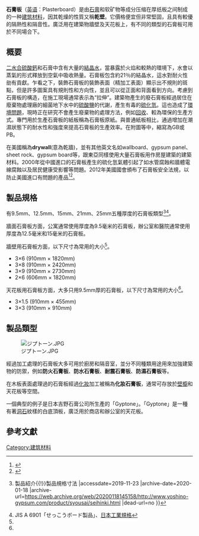 {{noteTA
|T=zh-hant:石膏板;zh-hans:干墙;
}}

'''石膏板'''（[[英语|英语]]：Plasterboard）是由[[石膏|石膏]]和软矿物等成分压缩在厚纸板之间制成的一种[[建筑材料|建筑材料]]，因其乾燥的性質又稱'''乾壁'''。它價格便宜但非常堅固，且具有較優的隔熱性和隔音性。廣泛用在建築物牆壁及天花板上，有不同的類型的石膏板可用於不同場合下。

== 概要 ==
[[硫酸鈣|二水合硫酸鈣]]和石膏中含有大量的[[結晶水|結晶水]]，當暴露於火焰和較熱的環境下，水會以蒸氣的形式釋放到空氣中吸收熱量。石膏板包含約21％的結晶水，這水對耐火性勏有貢獻。乍看之下，裝飾石膏板的裝飾表面（精加工表面）顯示出不規則的斑點，但是許多圖案具有規則性和方向性，並且可以從正面和背面看到方向。考慮到石膏板的構造，在施工現場通常表示為“拉伸”。建築物產生的廢石膏板經過居住在廢棄物處理廠的細菌地下水中的[[硫酸鹽|硫酸鹽]]的代謝，產生有毒的[[硫化氫|硫化氫]]。這也造成了[[環境問題|環境問題]]，現時正在研究不會產生廢棄物的處理方法，例如[[回收|回收]]、較為環保的生產方式。專門用於生產石膏板的紙板稱為石膏板原紙。與普通紙板相比，通過增加在潮濕狀態下的耐水性和強度來提高石膏板的生產效率。在附圖等中，縮寫為GB或PB。

在美國稱為'''drywall'''(意為乾牆)，並有其他英文名如wallboard、gypsum panel、sheet rock、gypsum board等，跟東亞同樣使用大量石膏板用作房屋建築的建築材料。2000年從中國進口的石膏板產生的硫化氫氣體引起了如水管腐蝕和牆體電線腐蝕以及居民健康受影響等問題。2012年美國國會頒布了石膏板安全法規，以防止美國進口有問題的產品<ref>{{Cite news|url=http://www.recordchina.co.jp/group.php?groupid=87599|title=中国製の有害石膏ボードで数万人に頭痛、呼吸障害などの健康被害―米政府報告|work=レコードチャイナ|publisher=レコードチャイナ|date=2014-05-06|accessdate=2014-05-10|archive-date=2016-03-10|archive-url=https://web.archive.org/web/20160310123930/http://www.recordchina.co.jp/group.php?groupid=87599|dead-url=no}}</ref><ref>{{cite news | author=张蓉湘 | title=美议员寻求临时禁用中国有毒干壁 | date=2009-03-31 | publisher=VOA | url=https://www.voachinese.com/a/a-21-w2009-03-31-voa71-61253547/1018455.html | accessdate=2009-04-01 | archive-date=2019-06-04 | archive-url=https://web.archive.org/web/20190604155352/https://www.voachinese.com/a/a-21-w2009-03-31-voa71-61253547/1018455.html | dead-url=no }}</ref>。

== 製品規格 ==
有9.5mm、12.5mm、15mm、21mm、25mm五種厚度的石膏板類型<ref name="yosinopb">{{Cite web |url=http://yoshino-gypsum.com/product/syousai/seihinki.html |title=吉野石膏{{!}}製品紹介{{!}}製品規格寸法 |accessdate=2019-11-23 |archive-date=2020-01-18 |archive-url=https://web.archive.org/web/20200118145158/http://www.yoshino-gypsum.com/product/syousai/seihinki.html |dead-url=no }}</ref><ref>JIS A 6901「せっこうボード製品」、[[日本工業規格|日本工業規格]]</ref>。

牆面石膏板方面，公寓通常使用厚度為9.5毫米的石膏板，辦公室和醫院通常使用厚度為12.5毫米和15毫米的石膏板。

牆壁用石膏板方面，以下尺寸為常用的大小<ref name="yosinopb"/>。
* 3×6 (910mm × 1820mm)
* 3×8 (910mm × 2420mm)
* 3×9 (910mm × 2730mm)
* 2×6 (606mm × 1820mm)

天花板用石膏板方面，大多只用9.5mm厚的石膏板，以下尺寸為常用的大小<ref name="yosinopb"/>。
* 3×1.5 (910mm × 455mm)
* 3×3 (910mm × 910mm)

== 製品類型 ==
[[File:ジプトーン.JPG|thumb]]

經過加工處理的石膏板大多可用於廚房和隔音室，並分不同種類用途用來加強建築物的防禦，例如'''防火石膏板'''、'''防水石膏板'''、'''耐震石膏板'''、'''防濕石膏板'''等。

在木板表面處理過的石膏板經過[[化妝|化妝]]加工被稱為'''化妝石膏板'''，通常可存放於[[壁櫥|壁櫥]]和天花板等空間。

一個典型的例子是日本吉野石膏公司所生產的「Gyptone」。「Gyptone」是一種有著[[洞石|洞石]]紋樣的白底頂板，廣泛用於商店和辦公室的天花板。

== 參考文獻 ==
{{reflist}}

{{Commonscat|Dry lining}}

{{VOA}}

[[Category:建筑材料|Category:建筑材料]]